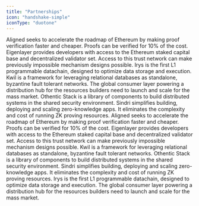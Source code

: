 ```yaml
---
title: "Partnerships"
icon: "handshake-simple"
iconType: "duotone"
---
```


<Tabs>
  <Tab title="All">
    <CardGroup>
      <Card href="https://alignedlayer.com/" title="Aligned">
        Aligned seeks to accelerate the roadmap of Ethereum by making proof
        verification faster and cheaper. Proofs can be verified for 10% of the
        cost.
      </Card>
      <Card href="https://eigenlayer.xyz" title="EigenLayer">
        Eigenlayer provides developers with access to the Ethereum staked
        capital base and decentralized validator set. Access to this trust
        network can make previously impossible mechanism designs possible.
      </Card>
      <Card href="https://irys.xyz" title="Irys">
        Irys is the first L1 programmable datachain, designed to optimize data
        storage and execution.
      </Card>
      <Card href="https://kwil.com" title="Kwil">
        Kwil is a framework for leveraging relational databases as standalone,
        byzantine fault tolerant networks.
      </Card>
      <Card href="https://morphl2.io" title="Morph">
        The global consumer layer powering a distribution hub for the resources
        builders need to launch and scale for the mass market.
      </Card>
      <Card href="https://othentic.xyz" title="Othentic">
        Othentic Stack is a library of components to build distributed systems
        in the shared security environment.
      </Card>
      <Card href="https://sindri.app" title="Sindri">
        Sindri simplifies building, deploying and scaling zero-knowledge apps.
        It eliminates the complexity and cost of running ZK proving resources.
      </Card>
    </CardGroup>
  </Tab>
  <Tab title="Infrastructure">
    <CardGroup>
      <Card href="https://alignedlayer.com/" title="Aligned">
        Aligned seeks to accelerate the roadmap of Ethereum by making proof
        verification faster and cheaper. Proofs can be verified for 10% of the
        cost.
      </Card>
      <Card href="https://eigenlayer.xyz" title="EigenLayer">
        Eigenlayer provides developers with access to the Ethereum staked
        capital base and decentralized validator set. Access to this trust
        network can make previously impossible mechanism designs possible.
      </Card>
      <Card href="https://kwil.com" title="Kwil">
        Kwil is a framework for leveraging relational databases as standalone,
        byzantine fault tolerant networks.
      </Card>
      <Card href="https://othentic.xyz" title="Othentic">
        Othentic Stack is a library of components to build distributed systems
        in the shared security environment.
      </Card>
      <Card href="https://sindri.app" title="Sindri">
        Sindri simplifies building, deploying and scaling zero-knowledge apps.
        It eliminates the complexity and cost of running ZK proving resources.
      </Card>
    </CardGroup>
  </Tab>
  <Tab title="Chains">
    <CardGroup>
      <Card href="https://irys.xyz" title="Irys">
        Irys is the first L1 programmable datachain, designed to optimize data
        storage and execution.
      </Card>
      <Card href="https://morphl2.io" title="Morph">
        The global consumer layer powering a distribution hub for the resources
        builders need to launch and scale for the mass market.
      </Card>
    </CardGroup>
  </Tab>
  <Tab title="Applications"></Tab>
</Tabs>
